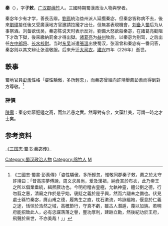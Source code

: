 '''秦{{Ruby|宓|-{zh-cn:mì;zh-tw:ㄇㄧˋ}-}}'''（{{bd|194年前||226年|catIdx=Q}}），字'''子敕'''，[[广汉郡|广汉郡]][[绵竹|绵竹]]人。三國時期蜀漢政治人物與學者。

秦宓年少有才学，善長舌辯。[[劉焉_(益州牧)|劉焉]]統治益州派人延攬秦宓，但秦宓皆称病不去，後來[[劉璋|劉璋]]接任後又受廣漢地方官邀請拉攏才出仕，但無甚表現機會，[[刘备|刘备]]入[[蜀汉|蜀]]后为从事祭酒。刘备欲伐吴，秦宓陈说天时表示反对，劉備大怒欲殺秦宓，在諸葛亮勸阻下才改下獄，後來繳納罰金才得出獄。[[诸葛亮|诸葛亮]]为[[益州|益州]]牧后，以秦宓为别驾，之后出任[[左中郎将|左中郎将]]、[[长水校尉|长水校尉]]。当时[[孫吳|东吴]]派遣[[张温_(東吳)|張溫]]出使蜀汉，张温曾和秦宓有一番问答，秦宓则以其文辩让张温敬服。后来升迁[[大司农|大司农]]，[[建兴|建兴]]四年（226年）逝世。

== 軼事 ==
蜀地官員[[彭羕|彭羕]]性格「姿性驕傲，多所輕忽」，而秦宓曾經向許靖舉薦彭羕而得到對方尊敬。<ref>《三國志·蜀書·彭羕傳》「姿性驕傲，多所輕忽，惟敬同郡秦子敕，薦之於太守許靖曰：「昔高宗夢傅說，周文求呂尚，爰及漢祖，納食其於布衣，此乃帝王之所以倡業垂統，緝熈厥功也。今明府稽古皇極，允執神靈，體公劉之德，行勿翦之惠，清廟之作於是乎始，襃貶之義於是乎興，然而六翮未之備也。伏見處士緜竹秦宓，膺山甫之德，履雋生之直，枕石漱流，吟詠縕袍，偃息於仁義之途，恬惔於浩然之域，高概節行，守真不虧，雖古人潛遁，蔑以加旃。若明府能招致此人，必有忠讜落落之譽，豐功厚利，建跡立勳，然後紀功於王府，飛聲於來世，不亦美哉！」」</ref>

=== 評價 ===
[[陳壽|陳壽]]：秦宓始慕肥遁之高，而無若愚之實。然專對有余，文藻壯美，可謂一時之才士矣。

==参考资料==
[http://www.guoxue.com/shibu/24shi/sangzz/sgzz_038.htm 《三国志·蜀书·秦宓传》] {{Wayback|url=http://www.guoxue.com/shibu/24shi/sangzz/sgzz_038.htm |date=20070108204909 }}
{{三国志}}
[[Category:蜀汉政治人物|Category:蜀汉政治人物]]
[[Category:绵竹人|Category:绵竹人]]
[[Category:秦姓|M]]